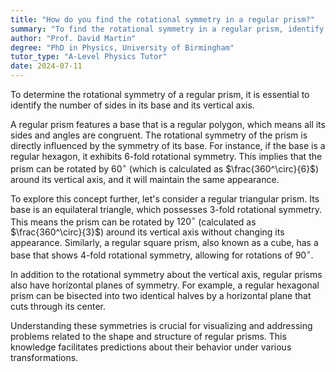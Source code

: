 ```yaml
---
title: "How do you find the rotational symmetry in a regular prism?"
summary: "To find the rotational symmetry in a regular prism, identify the number of sides in its base and its axis."
author: "Prof. David Martin"
degree: "PhD in Physics, University of Birmingham"
tutor_type: "A-Level Physics Tutor"
date: 2024-07-11
---
```


To determine the rotational symmetry of a regular prism, it is essential to identify the number of sides in its base and its vertical axis.

A regular prism features a base that is a regular polygon, which means all its sides and angles are congruent. The rotational symmetry of the prism is directly influenced by the symmetry of its base. For instance, if the base is a regular hexagon, it exhibits 6-fold rotational symmetry. This implies that the prism can be rotated by $60^\circ$ (which is calculated as $\frac{360^\circ}{6}$) around its vertical axis, and it will maintain the same appearance.

To explore this concept further, let's consider a regular triangular prism. Its base is an equilateral triangle, which possesses 3-fold rotational symmetry. This means the prism can be rotated by $120^\circ$ (calculated as $\frac{360^\circ}{3}$) around its vertical axis without changing its appearance. Similarly, a regular square prism, also known as a cube, has a base that shows 4-fold rotational symmetry, allowing for rotations of $90^\circ$.

In addition to the rotational symmetry about the vertical axis, regular prisms also have horizontal planes of symmetry. For example, a regular hexagonal prism can be bisected into two identical halves by a horizontal plane that cuts through its center.

Understanding these symmetries is crucial for visualizing and addressing problems related to the shape and structure of regular prisms. This knowledge facilitates predictions about their behavior under various transformations.
    